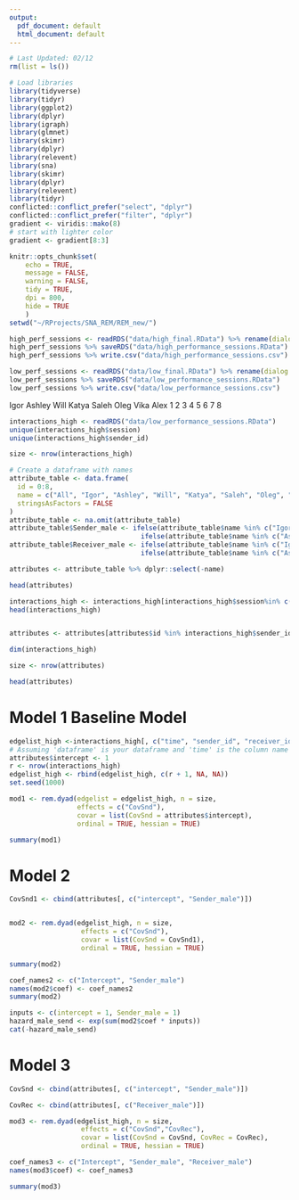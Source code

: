```yaml
---
output:
  pdf_document: default
  html_document: default
---
```

```r
# Last Updated: 02/12
rm(list = ls())

# Load libraries
library(tidyverse)
library(tidyr)
library(ggplot2)
library(dplyr)
library(igraph)
library(glmnet)
library(skimr)
library(dplyr)
library(relevent)
library(sna)
library(skimr)
library(dplyr)
library(relevent)
library(tidyr)
conflicted::conflict_prefer("select", "dplyr")
conflicted::conflict_prefer("filter", "dplyr") 
gradient <- viridis::mako(8)
# start with lighter color
gradient <- gradient[8:3]

knitr::opts_chunk$set(
    echo = TRUE,
    message = FALSE,
    warning = FALSE,
    tidy = TRUE,
    dpi = 800,
    hide = TRUE
    )
setwd("~/RProjects/SNA_REM/REM_new/")
```


```r
high_perf_sessions <- readRDS("data/high_final.RData") %>% rename(dialog = sender_dialog)
high_perf_sessions %>% saveRDS("data/high_performance_sessions.RData")
high_perf_sessions %>% write.csv("data/high_performance_sessions.csv")

low_perf_sessions <- readRDS("data/low_final.RData") %>% rename(dialog = sender_dialog)
low_perf_sessions %>% saveRDS("data/low_performance_sessions.RData")
low_perf_sessions %>% write.csv("data/low_performance_sessions.csv")
```

Igor Ashley   Will  Katya  Saleh   Oleg   Vika   Alex 
 1      2      3      4      5      6      7      8 

```r
interactions_high <- readRDS("data/low_performance_sessions.RData")
unique(interactions_high$session)
unique(interactions_high$sender_id)
```



```r
size <- nrow(interactions_high)
```


```r
# Create a dataframe with names
attribute_table <- data.frame(
  id = 0:8,
  name = c("All", "Igor", "Ashley", "Will", "Katya", "Saleh", "Oleg", "Vika", "Alex"),
  stringsAsFactors = FALSE
)
attribute_table <- na.omit(attribute_table)
attribute_table$Sender_male <- ifelse(attribute_table$name %in% c("Igor", "Will", "Saleh", "Oleg", "Alex"), 1,
                                 ifelse(attribute_table$name %in% c("Ashley", "Katya", "Vika"), 0, NA)) 
attribute_table$Receiver_male <- ifelse(attribute_table$name %in% c("Igor", "Will", "Saleh", "Oleg", "Alex"), 1,
                                 ifelse(attribute_table$name %in% c("Ashley", "Katya", "Vika"), 0, NA)) 

attributes <- attribute_table %>% dplyr::select(-name)

head(attributes)
```




```r


interactions_high <- interactions_high[interactions_high$session%in% c(2102,2106, 2107, 2110),] %>% select(time, sender_id, receiver_id,dialog)
head(interactions_high)


attributes <- attributes[attributes$id %in% interactions_high$sender_id,]

dim(interactions_high)

size <- nrow(attributes)

head(attributes)
```

 
 
# Model 1 Baseline Model
```r

edgelist_high <-interactions_high[, c("time", "sender_id", "receiver_id")]
# Assuming 'dataframe' is your dataframe and 'time' is the column name
attributes$intercept <- 1
r <- nrow(interactions_high)
edgelist_high <- rbind(edgelist_high, c(r + 1, NA, NA))
set.seed(1000) 

```


```r

mod1 <- rem.dyad(edgelist = edgelist_high, n = size, 
                 effects = c("CovSnd"), 
                 covar = list(CovSnd = attributes$intercept), 
                 ordinal = TRUE, hessian = TRUE)
```


```r
summary(mod1)
```


# Model 2
```r



CovSnd1 <- cbind(attributes[, c("intercept", "Sender_male")])


mod2 <- rem.dyad(edgelist_high, n = size, 
                  effects = c("CovSnd"), 
                  covar = list(CovSnd = CovSnd1), 
                  ordinal = TRUE, hessian = TRUE)

```
```r
summary(mod2)
```


```r
coef_names2 <- c("Intercept", "Sender_male")
names(mod2$coef) <- coef_names2
summary(mod2)


```

```r
inputs <- c(intercept = 1, Sender_male = 1)
hazard_male_send <- exp(sum(mod2$coef * inputs))
cat(-hazard_male_send)
```


# Model 3
```r

CovSnd <- cbind(attributes[, c("intercept", "Sender_male")])

CovRec <- cbind(attributes[, c("Receiver_male")])

mod3 <- rem.dyad(edgelist_high, n = size, 
                  effects = c("CovSnd","CovRec"), 
                  covar = list(CovSnd = CovSnd, CovRec = CovRec), 
                  ordinal = TRUE, hessian = TRUE)

coef_names3 <- c("Intercept", "Sender_male", "Receiver_male")
names(mod3$coef) <- coef_names3

summary(mod3)
```
